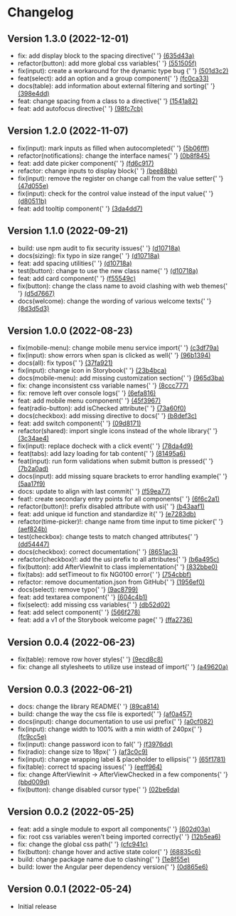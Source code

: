 
<Meta title="Changelog" />

<style>{`
  .title {
    color: #292729;
    font-size: 1.875rem;
    font-weight: 600;
    margin-bottom: 32px;
  }

  .sub-title {
    border: none;
    color: #292729;
    font-size: 1.5rem;
    font-weight: 600;
    margin-bottom: 8px;
  }

  .sub-title__date {
  color: #717073;
    font-size: 1.125rem;
  }

  .list {
    margin: 0;
  }

  .container {
    display: flex;
    flex-direction: column;
    gap: 24px;
  }

  .container__row {
    display: flex;
    flex-direction: column;
    margin-bottom: 32px;
  }

  @media only screen and (max-width: 767px) {
    .container__row {
      flex-direction: column;
    }
  }
`}</style>

<h1 className="title">
  Changelog
</h1>

<div className="container">
  <div className="container__row">
    <h2 className="sub-title">
      Version 1.3.0 <span className="sub-title__date">(2022-12-01)</span>
    </h2>
    <ul className="list">
      <li>
        fix: add display block to the spacing directive{' '}
        <a href="https://github.com/ungerboecksoftware/campfire-design-system/commit/635d43ad26bd92fc3e2a32fad674e042d07eaa16" target="_blank">
          (635d43a)
        </a>
      </li>
      <li>
        refactor(button): add more global css variables{' '}
        <a href="https://github.com/ungerboecksoftware/campfire-design-system/commit/551505f20431300f6487cc44d6a114e4cdee1b7c" target="_blank">
          (551505f)
        </a>
      </li>
      <li>
        fix(input): create a workaround for the dynamic type bug {' '}
        <a href="https://github.com/ungerboecksoftware/campfire-design-system/commit/501d3c28cb15d7e9a22a569b249b807e463185c5" target="_blank">
          (501d3c2)
        </a>
      </li>
      <li>
        feat(select): add an option and a group component{' '}
        <a href="https://github.com/ungerboecksoftware/campfire-design-system/commit/fc0ca337a56f48662101b1a41f4b67de56b91020" target="_blank">
          (fc0ca33)
        </a>
      </li>
      <li>
        docs(table): add information about external filtering and sorting{' '}
        <a href="https://github.com/ungerboecksoftware/campfire-design-system/commit/398e4dd6199963460f5c50b73d5f3dff805495d0" target="_blank">
          (398e4dd)
        </a>
      </li>
      <li>
        feat: change spacing from a class to a directive{' '}
        <a href="https://github.com/ungerboecksoftware/campfire-design-system/commit/1541a82f7de7228723dc9e809fd9f4ac32296015" target="_blank">
          (1541a82)
        </a>
      </li>
      <li>
        feat: add autofocus directive{' '}
        <a href="https://github.com/ungerboecksoftware/campfire-design-system/commit/98fc7cb4334bbfd6f3a98da843dd7975db6d1121" target="_blank">
          (98fc7cb)
        </a>
      </li>
    </ul>
  </div>

  <div className="container__row">
    <h2 className="sub-title">
      Version 1.2.0 <span className="sub-title__date">(2022-11-07)</span>
    </h2>
    <ul className="list">
      <li>
        fix(input): mark inputs as filled when autocompleted{' '}
        <a href="https://github.com/ungerboecksoftware/campfire-design-system/commit/5b06fff493e06c4721c4f88b257e623db8ca8c80" target="_blank">
          (5b06fff)
        </a>
      </li>
      <li>
        refactor(notifications): change the interface names{' '}
        <a href="https://github.com/ungerboecksoftware/campfire-design-system/commit/0b8f845943589206179ed60d56774d57f24caeda" target="_blank">
          (0b8f845)
        </a>
      </li>
      <li>
        feat: add date picker component{' '}
        <a href="https://github.com/ungerboecksoftware/campfire-design-system/commit/fd6c91734c8472798c3c9ee3864656c0f7fa06f5" target="_blank">
          (fd6c917)
        </a>
      </li>
      <li>
        refactor: change inputs to display block{' '}
        <a href="https://github.com/ungerboecksoftware/campfire-design-system/commit/bee88bbd28cd03ed84398ef0cd326e42a61acf13" target="_blank">
          (bee88bb)
        </a>
      </li>
      <li>
        fix(input): remove the register on change call from the value setter{' '}
        <a href="https://github.com/ungerboecksoftware/campfire-design-system/commit/47d055e245f6c650d2873354d44793199abb40a5" target="_blank">
          (47d055e)
        </a>
      </li>
      <li>
        fix(input): check for the control value instead of the input value{' '}
        <a href="https://github.com/ungerboecksoftware/campfire-design-system/commit/d80511b5b77c272a1389e7886039baf7dd6a9574" target="_blank">
          (d80511b)
        </a>
      </li>
      <li>
        feat: add tooltip component{' '}
        <a href="https://github.com/ungerboecksoftware/campfire-design-system/commit/3da4dd7f0470e6e2bc4520a2d2ebc1d80b07a000" target="_blank">
          (3da4dd7)
        </a>
      </li>
    </ul>
  </div>

  <div className="container__row">
    <h2 className="sub-title">
      Version 1.1.0 <span className="sub-title__date">(2022-09-21)</span>
    </h2>
    <ul className="list">
      <li>
        build: use npm audit to fix security issues{' '}
        <a href="https://github.com/ungerboecksoftware/campfire-design-system/commit/d10718a1806c1668dbde00fda4de7f0caf689bb3" target="_blank">
          (d10718a)
        </a>
      </li>
      <li>
        docs(sizing): fix typo in size range{' '}
        <a href="https://github.com/ungerboecksoftware/campfire-design-system/commit/d10718a1806c1668dbde00fda4de7f0caf689bb3" target="_blank">
          (d10718a)
        </a>
      </li>
      <li>
        feat: add spacing utilities{' '}
        <a href="https://github.com/ungerboecksoftware/campfire-design-system/commit/d10718a1806c1668dbde00fda4de7f0caf689bb3" target="_blank">
          (d10718a)
        </a>
      </li>
      <li>
        test(button): change to use the new class name{' '}
        <a href="https://github.com/ungerboecksoftware/campfire-design-system/commit/d10718a1806c1668dbde00fda4de7f0caf689bb3" target="_blank">
          (d10718a)
        </a>
      </li>
      <li>
        feat: add card component{' '}
        <a href="https://github.com/ungerboecksoftware/campfire-design-system/commit/f55549c2a13e8be988f520d0a9dba14c5ef1a012" target="_blank">
          (f55549c)
        </a>
      </li>
      <li>
        fix(button): change the class name to avoid clashing with web themes{' '}
        <a href="https://github.com/ungerboecksoftware/campfire-design-system/commit/d5d7667a1fa49734d6ba1b30155db3ae20c0f551" target="_blank">
          (d5d7667)
        </a>
      </li>
      <li>
        docs(welcome): change the wording of various welcome texts{' '}
        <a href="https://github.com/ungerboecksoftware/campfire-design-system/commit/8d3d5d341926dde65b2999153ff7da7271d80787" target="_blank">
          (8d3d5d3)
        </a>
      </li>
    </ul>
  </div>

  <div className="container__row">
    <h2 className="sub-title">
      Version 1.0.0 <span className="sub-title__date">(2022-08-23)</span>
    </h2>
    <ul className="list">
      <li>
        fix(mobile-menu): change mobile menu service import{' '}
        <a href="https://github.com/ungerboecksoftware/campfire-design-system/commit/c3df79ada74e561c0974368500ef34000fa75df5" target="_blank">
          (c3df79a)
        </a>
      </li>
      <li>
        fix(input): show errors when span is clicked as well{' '}
        <a href="https://github.com/ungerboecksoftware/campfire-design-system/commit/96b1394b059d5f22f8513ff872e850958fe65bd8" target="_blank">
          (96b1394)
        </a>
      </li>
      <li>
        docs(all): fix typos{' '}
        <a href="https://github.com/ungerboecksoftware/campfire-design-system/commit/37fa921e16034180e7e28fc5e28d0d07449848d6" target="_blank">
          (37fa921)
        </a>
      </li>
      <li>
        fix(input): change icon in Storybook{' '}
        <a href="https://github.com/ungerboecksoftware/campfire-design-system/commit/23b4bca150ba14aaa188a929648cc2aa034de96a" target="_blank">
          (23b4bca)
        </a>
      </li>
      <li>
        docs(mobile-menu): add missing customization section{' '}
        <a href="https://github.com/ungerboecksoftware/campfire-design-system/commit/965d3bacd4000384b35f77a583edb4c967855c27" target="_blank">
          (965d3ba)
        </a>
      </li>
      <li>
        fix: change inconsistent css variable names{' '}
        <a href="https://github.com/ungerboecksoftware/campfire-design-system/commit/8ccc77746fc6a8d3a9b449ccd74009314e7d4638" target="_blank">
          (8ccc777)
        </a>
      </li>
      <li>
        fix: remove left over console logs{' '}
        <a href="https://github.com/ungerboecksoftware/campfire-design-system/commit/6efa816c3abeacd1934336c1c26917c77cdd318c" target="_blank">
          (6efa816)
        </a>
      </li>
      <li>
        feat: add mobile menu component{' '}
        <a href="https://github.com/ungerboecksoftware/campfire-design-system/commit/45f39670d7bc2eab16ced805c0cf4ffb464a7c1e" target="_blank">
          (45f3967)
        </a>
      </li>
      <li>
        feat(radio-button): add isChecked attribute{' '}
        <a href="https://github.com/ungerboecksoftware/campfire-design-system/commit/73a60f0bdad6444c1d5084229b8ba80751b8a6cc" target="_blank">
          (73a60f0)
        </a>
      </li>
      <li>
        docs(checkbox): add missing directive to docs{' '}
        <a href="https://github.com/ungerboecksoftware/campfire-design-system/commit/b8def3c9bfa930b369dc113cde35e96e6ae8e557" target="_blank">
          (b8def3c)
        </a>
      </li>
      <li>
        feat: add switch component{' '}
        <a href="https://github.com/ungerboecksoftware/campfire-design-system/commit/09d817124125285ff25db0766016872a699b736d" target="_blank">
          (09d8171)
        </a>
      </li>
      <li>
        refactor(shared): import single icons instead of the whole library{' '}
        <a href="https://github.com/ungerboecksoftware/campfire-design-system/commit/3c34ae41de6c9b58a866c44084789a4d4a65ce7a" target="_blank">
          (3c34ae4)
        </a>
      </li>
      <li>
        fix(input): replace docheck with a click event{' '}
        <a href="https://github.com/ungerboecksoftware/campfire-design-system/commit/78da4d93dd9e88d6e01f9fb627d5e2e23ccce524" target="_blank">
          (78da4d9)
        </a>
      </li>
      <li>
        feat(tabs): add lazy loading for tab content{' '}
        <a href="https://github.com/ungerboecksoftware/campfire-design-system/commit/81495a67a779e5aa7384443f854a041fc4164da2" target="_blank">
          (81495a6)
        </a>
      </li>
      <li>
        feat(input): run form validations when submit button is pressed{' '}
        <a href="https://github.com/ungerboecksoftware/campfire-design-system/commit/7b2a0ad029500411f3902526debb8a4f4577f875" target="_blank">
          (7b2a0ad)
        </a>
      </li>
      <li>
        docs(input): add missing square brackets to error handling example{' '}
        <a href="https://github.com/ungerboecksoftware/campfire-design-system/commit/5aa17f903433ae41cbcf15d6c2fdddc2f798d822" target="_blank">
          (5aa17f9)
        </a>
      </li>
      <li>
        docs: update to align with last commit{' '}
        <a href="https://github.com/ungerboecksoftware/campfire-design-system/commit/f59ea77d637347901cf5693cc00d5065d7d1df77" target="_blank">
          (f59ea77)
        </a>
      </li>
      <li>
        feat!: create secondary entry points for all components{' '}
        <a href="https://github.com/ungerboecksoftware/campfire-design-system/commit/6f6c2a1b207f1869be5039770dc5b5c08f70365b" target="_blank">
          (6f6c2a1)
        </a>
      </li>
      <li>
        refactor(button)!: prefix disabled attribute with usi{' '}
        <a href="https://github.com/ungerboecksoftware/campfire-design-system/commit/b43aaf13852f077a8c1fc7687ab4fbd115b87963" target="_blank">
          (b43aaf1)
        </a>
      </li>
      <li>
        feat: add unique id function and standardize it{' '}
        <a href="https://github.com/ungerboecksoftware/campfire-design-system/commit/e7283db0920121f807fb8e3a8345245a2848546c" target="_blank">
          (e7283db)
        </a>
      </li>
      <li>
        refactor(time-picker)!: change name from time input to time picker{' '}
        <a href="https://github.com/ungerboecksoftware/campfire-design-system/commit/aef824b58165a2c03e367b975947857c396ed60f" target="_blank">
          (aef824b)
        </a>
      </li>
      <li>
        test(checkbox): change tests to match changed attributes{' '}
        <a href="https://github.com/ungerboecksoftware/campfire-design-system/commit/dd544471f44953c51d1859ab0663f8f1229a5eaa" target="_blank">
          (dd54447)
        </a>
      </li>
      <li>
        docs(checkbox): correct documentation{' '}
        <a href="https://github.com/ungerboecksoftware/campfire-design-system/commit/8651ac3210d1de3a40e1ba3e209bb692450dd8bb" target="_blank">
          (8651ac3)
        </a>
      </li>
      <li>
        refactor(checkbox)!: add the usi prefix to all attributes{' '}
        <a href="https://github.com/ungerboecksoftware/campfire-design-system/commit/b6a495ca37cfa67ac431ca4c7cd6cedbdfa095bd" target="_blank">
          (b6a495c)
        </a>
      </li>
      <li>
        fix(button): add AfterViewInit to class implementation{' '}
        <a href="https://github.com/ungerboecksoftware/campfire-design-system/commit/832bbe0726e8f8f1feb06c6c939d9eba8b09a90d" target="_blank">
          (832bbe0)
        </a>
      </li>
      <li>
        fix(tabs): add setTimeout to fix NG0100 error{' '}
        <a href="https://github.com/ungerboecksoftware/campfire-design-system/commit/754cbbfefa870fde5e8e4bbd3debd636b0395348" target="_blank">
          (754cbbf)
        </a>
      </li>
      <li>
        refactor: remove documentation.json from GitHub{' '}
        <a href="https://github.com/ungerboecksoftware/campfire-design-system/commit/1956ef08aa595f61cdb708692b04bdbddd82cb20" target="_blank">
          (1956ef0)
        </a>
      </li>
      <li>
        docs(select): remove typo{' '}
        <a href="https://github.com/ungerboecksoftware/campfire-design-system/commit/9ac879963e60f2c344f074492e783a0d122a1414" target="_blank">
          (9ac8799)
        </a>
      </li>
      <li>
        feat: add textarea component{' '}
        <a href="https://github.com/ungerboecksoftware/campfire-design-system/commit/604c4b170d70e6c95e5f2d8e37ad5d4802624c3a" target="_blank">
          (604c4b1)
        </a>
      </li>
      <li>
        fix(select): add missing css variables{' '}
        <a href="https://github.com/ungerboecksoftware/campfire-design-system/commit/db52d02b631618b1f12973dab505689dad308f9f" target="_blank">
          (db52d02)
        </a>
      </li>
      <li>
        feat: add select component{' '}
        <a href="https://github.com/ungerboecksoftware/campfire-design-system/commit/566f2786db616715a80a6325f50d35f7e333b7b2" target="_blank">
          (566f278)
        </a>
      </li>
      <li>
        feat: add a v1 of the Storybook welcome page{' '}
        <a href="https://github.com/ungerboecksoftware/campfire-design-system/commit/ffa27369e4feae5baa274ae8c68e9a50fbbf8c1c" target="_blank">
          (ffa2736)
        </a>
      </li>
    </ul>
  </div>

  <div className="container__row">
    <h2 className="sub-title">
      Version 0.0.4 <span className="sub-title__date">(2022-06-23)</span>
    </h2>
    <ul className="list">
      <li>
        fix(table): remove row hover styles{' '}
        <a href="https://github.com/ungerboecksoftware/campfire-design-system/commit/9ecd8c83a685ce82c9412f78eccf56c718d3b8f7" target="_blank">
          (9ecd8c8)
        </a>
      </li>
      <li>
        fix: change all stylesheets to utilize use instead of import{' '}
        <a href="https://github.com/ungerboecksoftware/campfire-design-system/commit/a49620aa47acaee68e593554ba934887ab9da59d" target="_blank">
          (a49620a)
        </a>
      </li>
    </ul>
  </div>

  <div className="container__row">
    <h2 className="sub-title">
      Version 0.0.3 <span className="sub-title__date">(2022-06-21)</span>
    </h2>
    <ul className="list">
      <li>
        docs: change the library README{' '}
        <a href="https://github.com/ungerboecksoftware/campfire-design-system/commit/89ca8144330056dfdd39b7b1f06cdae520586835" target="_blank">
          (89ca814)
        </a>
      </li>
      <li>
        build: change the way the css file is exported{' '}
        <a href="https://github.com/ungerboecksoftware/campfire-design-system/commit/af0a45757ba4a479c2b0c176286b1a99bce6ae70" target="_blank">
          (af0a457)
        </a>
      </li>
      <li>
        docs(input): change documentation to use usi prefix{' '}
        <a href="https://github.com/ungerboecksoftware/campfire-design-system/commit/a0cf0823f335ee07e8bee77379d3a91bd7615d8b" target="_blank">
          (a0cf082)
        </a>
      </li>
      <li>
        fix(input): change width to 100% with a min width of 240px{' '}
        <a href="https://github.com/ungerboecksoftware/campfire-design-system/commit/fc9cc5e317bc8eece8c5729b2c818ed94416b5d5" target="_blank">
          (fc9cc5e)
        </a>
      </li>
      <li>
        fix(input): change password icon to fal{' '}
        <a href="https://github.com/ungerboecksoftware/campfire-design-system/commit/f3976dd1da74f691cbad9e8ef9e5682a1921caeb" target="_blank">
          (f3976dd)
        </a>
      </li>
      <li>
        fix(radio): change size to 18px{' '}
        <a href="https://github.com/ungerboecksoftware/campfire-design-system/commit/af3c0c9408e948eed6e1eb8cc81652070437e242" target="_blank">
          (af3c0c9)
        </a>
      </li>
      <li>
        fix(input): change wrapping label & placeholder to ellipsis{' '}
        <a href="https://github.com/ungerboecksoftware/campfire-design-system/commit/65f1781b5ee8c896532bf560975142ed789955dc" target="_blank">
          (65f1781)
        </a>
      </li>
      <li>
        fix(table): correct td spacing issues{' '}
        <a href="https://github.com/ungerboecksoftware/campfire-design-system/commit/eeff9647e5ab2aed062db8b5dc35c04bf865c8f9" target="_blank">
          (eeff964)
        </a>
      </li>
      <li>
        fix: change AfterViewInit -> AfterViewChecked in a few components{' '}
        <a href="https://github.com/ungerboecksoftware/campfire-design-system/commit/bbd009d014250bed7cb6fc427645ad41729bebf1" target="_blank">
          (bbd009d)
        </a>
      </li>
      <li>
        fix(button): change disabled cursor type{' '}
        <a href="https://github.com/ungerboecksoftware/campfire-design-system/commit/02be6da8d11576351b6ca26d13be6c7440164d19" target="_blank">
          (02be6da)
        </a>
      </li>
    </ul>
  </div>

  <div className="container__row">
    <h2 className="sub-title">
      Version 0.0.2 <span className="sub-title__date">(2022-05-25)</span>
    </h2>
    <ul className="list">
      <li>
        feat: add a single module to export all components{' '}
        <a href="https://github.com/ungerboecksoftware/campfire-design-system/commit/602d03a008022312c9a2b129afcfea136754e691" target="_blank">
          (602d03a)
        </a>
      </li>
      <li>
        fix: root css variables weren't being imported correctly{' '}
        <a href="https://github.com/ungerboecksoftware/campfire-design-system/commit/12b5ea6f356940a995d63e60dfc5e01327556928" target="_blank">
          (12b5ea6)
        </a>
      </li>
      <li>
        fix: change the global css path{' '}
        <a href="https://github.com/ungerboecksoftware/campfire-design-system/commit/cfc941c77abc641b0daf7f77d314232be8342966" target="_blank">
          (cfc941c)
        </a>
      </li>
      <li>
        fix(button): change hover and active state color{' '}
        <a href="https://github.com/ungerboecksoftware/campfire-design-system/commit/68835c64547e70612fbae6aa06f4ef9df355a496" target="_blank">
          (68835c6)
        </a>
      </li>
      <li>
        build: change package name due to clashing{' '}
        <a href="https://github.com/ungerboecksoftware/campfire-design-system/commit/1e8f55e7a2039aea0c0dd74fbc7caeac63b2f3f7" target="_blank">
          (1e8f55e)
        </a>
      </li>
      <li>
        build: lower the Angular peer dependency version{' '}
        <a href="https://github.com/ungerboecksoftware/campfire-design-system/commit/0d865e671a23643169a7bc5e24642a257b4d6971" target="_blank">
          (0d865e6)
        </a>
      </li>
    </ul>
  </div>

  <div className="container__row">
    <h2 className="sub-title">
      Version 0.0.1 <span className="sub-title__date">(2022-05-24)</span>
    </h2>
    <ul className="list">
      <li>Initial release</li>
    </ul>
  </div>
</div>
